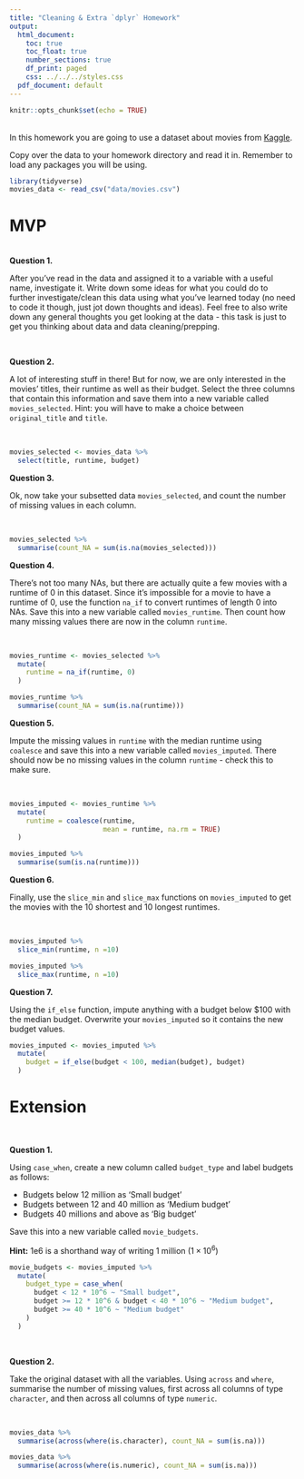 ```yaml
---
title: "Cleaning & Extra `dplyr` Homework"
output:
  html_document:
    toc: true
    toc_float: true
    number_sections: true
    df_print: paged
    css: ../../../styles.css
  pdf_document: default
---
```


```r
knitr::opts_chunk$set(echo = TRUE)
```

<br>
In this homework you are going to use a dataset about movies from [Kaggle](https://www.kaggle.com/tmdb/tmdb-movie-metadata).

Copy over the data to your homework directory and read it in. Remember to load any packages you will be using.

```r
library(tidyverse)
movies_data <- read_csv("data/movies.csv")
```


# MVP
<br>
**Question 1.** 

After you've read in the data and assigned it to a variable with a useful name, investigate it. Write down some ideas for what you could do to further investigate/clean this data using what you've learned today (no need to code it though, just jot down thoughts and ideas). Feel free to also write down any general thoughts you get looking at the data - this task is just to get you thinking about data and data cleaning/prepping.


<br> 

**Question 2.**

A lot of interesting stuff in there! But for now, we are only interested in the movies' titles, their runtime as well as their budget. Select the three columns that contain this information and save them into a new variable called `movies_selected`. Hint: you will have to make a choice between `original_title` and `title`.

<br>

```r
movies_selected <- movies_data %>% 
  select(title, runtime, budget)
```



**Question 3.**  

Ok, now take your subsetted data `movies_selected`, and count the number of missing values in each column.

<br>


```r
movies_selected %>%
  summarise(count_NA = sum(is.na(movies_selected)))
```


**Question 4.**  

There's not too many NAs, but there are actually quite a few movies with a runtime of 0 in this dataset. Since it's impossible for a movie to have a runtime of 0, use the function `na_if` to convert runtimes of length 0 into NAs. Save this into a new variable called `movies_runtime`. Then count how many missing values there are now in the column `runtime`.

<br>

```r
movies_runtime <- movies_selected %>% 
  mutate(
    runtime = na_if(runtime, 0)
  )
```

```r
movies_runtime %>%
  summarise(count_NA = sum(is.na(runtime)))
```


**Question 5.**  

Impute the missing values in `runtime` with the median runtime using `coalesce` and save this into a new variable called `movies_imputed`. There should now be no missing values in the column `runtime` - check this to make sure.

<br>

```r
movies_imputed <- movies_runtime %>% 
  mutate(
    runtime = coalesce(runtime, 
                       mean = runtime, na.rm = TRUE)
  )
```

```r
movies_imputed %>% 
  summarise(sum(is.na(runtime)))
```



**Question 6.**  

Finally, use the `slice_min` and `slice_max` functions on `movies_imputed` to get the movies with the 10 shortest and 10 longest runtimes.

<br>

```r
movies_imputed %>% 
  slice_min(runtime, n =10)
```
```r
movies_imputed %>% 
  slice_max(runtime, n =10)
```

**Question 7.**  

Using the `if_else` function, impute anything with a budget below $100 with the median budget. Overwrite your `movies_imputed` so it contains the new budget values.

```r
movies_imputed <- movies_imputed %>% 
  mutate(
    budget = if_else(budget < 100, median(budget), budget)
  )
```



# Extension


<br> 

**Question 1.**  

Using `case_when`, create a new column called `budget_type` and label budgets as follows:

* Budgets below 12 million as 'Small budget'
* Budgets between 12 and 40 million as 'Medium budget'
* Budgets 40 millions and above as 'Big budget'

Save this into a new variable called `movie_budgets`.

**Hint:** 1e6 is a shorthand way of writing 1 million ($1 \times 10^6$)

```r
movie_budgets <- movies_imputed %>% 
  mutate(
    budget_type = case_when(
      budget < 12 * 10^6 ~ "Small budget",
      budget >= 12 * 10^6 & budget < 40 * 10^6 ~ "Medium budget",
      budget >= 40 * 10^6 ~ "Medium budget"
    )
  )
```



<br> 

**Question 2.**  

Take the original dataset with all the variables. Using `across` and `where`, summarise the number of missing values, first across all columns of type `character`, and then across all columns of type `numeric`.

<br> 

```r
movies_data %>% 
  summarise(across(where(is.character), count_NA = sum(is.na))) 
```

```r
movies_data %>% 
  summarise(across(where(is.numeric), count_NA = sum(is.na))) 
```